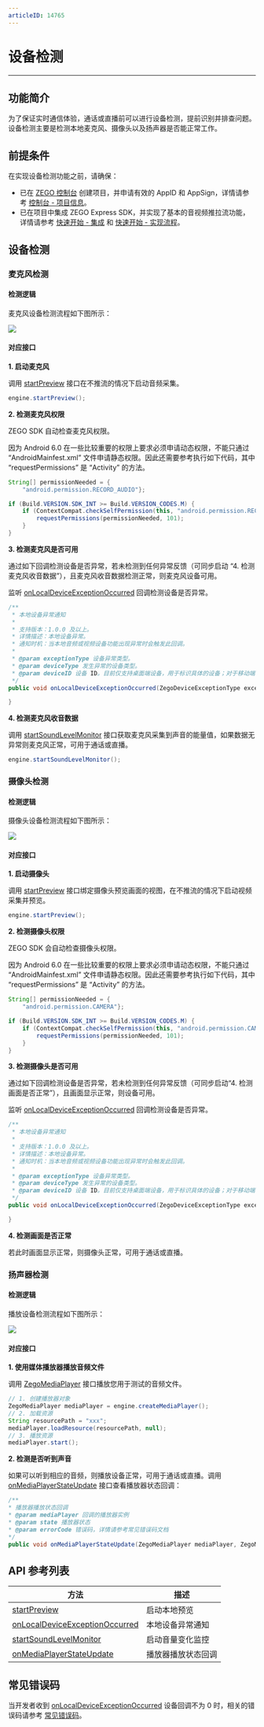 ```yaml
---
articleID: 14765
---
```

# 设备检测

---

## 功能简介

为了保证实时通信体验，通话或直播前可以进行设备检测，提前识别并排查问题。设备检测主要是检测本地麦克风、摄像头以及扬声器是否能正常工作。   


## 前提条件

在实现设备检测功能之前，请确保：

- 已在 [ZEGO 控制台](https://console.zego.im) 创建项目，并申请有效的 AppID 和 AppSign，详情请参考 [控制台 - 项目信息](https://doc-zh.zego.im/article/12107)。
- 已在项目中集成 ZEGO Express SDK，并实现了基本的音视频推拉流功能，详情请参考 [快速开始 - 集成](!Integration/SDK_Integration) 和 [快速开始 - 实现流程](!Integration/Solution_Implementation)。


## 设备检测


### 麦克风检测

#### 检测逻辑

麦克风设备检测流程如下图所示：

<Frame width="512" height="auto" caption=""><img src="https://storage.zego.im/sdk-doc/Pics/Common/ZegoExpressEngine/Microphone_detection.png" /></Frame>


#### 对应接口

**1. 启动麦克风**

调用 [startPreview](https://doc-zh.zego.im/article/api?doc=Express_Video_SDK_API~Java_android~class~im-zego-zegoexpress-zego-express-engine&jumpType=route#start-preview) 接口在不推流的情况下启动音频采集。

```java
engine.startPreview();
```

**2. 检测麦克风权限**

ZEGO SDK 自动检查麦克风权限。

<Warning title="注意">
<p>
因为 Android 6.0 在一些比较重要的权限上要求必须申请动态权限，不能只通过 “AndroidMainfest.xml” 文件申请静态权限。因此还需要参考执行如下代码，其中 “requestPermissions” 是 “Activity” 的方法。
</p>
</Warning>



```java
String[] permissionNeeded = {
    "android.permission.RECORD_AUDIO"};

if (Build.VERSION.SDK_INT >= Build.VERSION_CODES.M) {
    if (ContextCompat.checkSelfPermission(this, "android.permission.RECORD_AUDIO") != PackageManager.PERMISSION_GRANTED) {
        requestPermissions(permissionNeeded, 101);
    }
}
```

**3. 检测麦克风是否可用**


通过如下回调检测设备是否异常，若未检测到任何异常反馈（可同步启动 “4. 检测麦克风收音数据”），且麦克风收音数据检测正常，则麦克风设备可用。

监听 [onLocalDeviceExceptionOccurred](@onLocalDeviceExceptionOccurred) 回调检测设备是否异常。


```java
/**
 * 本地设备异常通知
 * 
 * 支持版本：1.0.0 及以上。
 * 详情描述：本地设备异常。
 * 通知时机：当本地音频或视频设备功能出现异常时会触发此回调。
 * 
 * @param exceptionType 设备异常类型。
 * @param deviceType 发生异常的设备类型。
 * @param deviceID 设备 ID。目前仅支持桌面端设备，用于标识具体的设备；对于移动端设备，此参数将返回空字符串。
 */
public void onLocalDeviceExceptionOccurred(ZegoDeviceExceptionType exceptionType, ZegoDeviceType deviceType, String deviceID){

}
```

**4. 检测麦克风收音数据**

调用 [startSoundLevelMonitor](https://doc-zh.zego.im/article/api?doc=Express_Video_SDK_API~Java_android~class~im-zego-zegoexpress-zego-express-engine&jumpType=route#start-sound-level-monitor) 接口获取麦克风采集到声音的能量值，如果数据无异常则麦克风正常，可用于通话或直播。

```java
engine.startSoundLevelMonitor();
```


### 摄像头检测

#### 检测逻辑

摄像头设备检测流程如下图所示：

<Frame width="512" height="auto" caption=""><img src="https://storage.zego.im/sdk-doc/Pics/Common/ZegoExpressEngine/Camera_detection.png" /></Frame>


#### 对应接口

**1. 启动摄像头** 

调用 [startPreview](https://doc-zh.zego.im/article/api?doc=Express_Video_SDK_API~Java_android~class~im-zego-zegoexpress-zego-express-engine&jumpType=route#start-preview) 接口绑定摄像头预览画面的视图，在不推流的情况下启动视频采集并预览。

```java
engine.startPreview();
```

**2. 检测摄像头权限**

ZEGO SDK 会自动检查摄像头权限。

<Warning title="注意">
<p>
因为 Android 6.0 在一些比较重要的权限上要求必须申请动态权限，不能只通过 “AndroidMainfest.xml” 文件申请静态权限。因此还需要参考执行如下代码，其中 “requestPermissions” 是 “Activity” 的方法。
</p>
</Warning>



```java
String[] permissionNeeded = {
    "android.permission.CAMERA"};

if (Build.VERSION.SDK_INT >= Build.VERSION_CODES.M) {
    if (ContextCompat.checkSelfPermission(this, "android.permission.CAMERA") != PackageManager.PERMISSION_GRANTED) {
        requestPermissions(permissionNeeded, 101);
    }
}
```

**3. 检测摄像头是否可用**


通过如下回调检测设备是否异常，若未检测到任何异常反馈（可同步启动“4. 检测画面是否正常”），且画面显示正常，则设备可用。

监听 [onLocalDeviceExceptionOccurred](@onLocalDeviceExceptionOccurred) 回调检测设备是否异常。


```java
/**
 * 本地设备异常通知
 * 
 * 支持版本：1.0.0 及以上。
 * 详情描述：本地设备异常。
 * 通知时机：当本地音频或视频设备功能出现异常时会触发此回调。
 * 
 * @param exceptionType 设备异常类型。
 * @param deviceType 发生异常的设备类型。
 * @param deviceID 设备 ID。目前仅支持桌面端设备，用于标识具体的设备；对于移动端设备，此参数将返回空字符串。
 */
public void onLocalDeviceExceptionOccurred(ZegoDeviceExceptionType exceptionType, ZegoDeviceType deviceType, String deviceID){

}
```


**4. 检测画面是否正常**

若此时画面显示正常，则摄像头正常，可用于通话或直播。


### 扬声器检测

#### 检测逻辑

播放设备检测流程如下图所示：

<Frame width="512" height="auto" caption=""><img src="https://storage.zego.im/sdk-doc/Pics/Common/ZegoExpressEngine/Playback_device_detection.png" /></Frame>


#### 对应接口

**1. 使用媒体播放器播放音频文件** 

调用 [ZegoMediaPlayer](https://doc-zh.zego.im/article/api?doc=Express_Video_SDK_API~Java_android~class~im-zego-zegoexpress-zego-media-player&jumpType=route) 接口播放您用于测试的音频文件。

```java
// 1. 创建播放器对象
ZegoMediaPlayer mediaPlayer = engine.createMediaPlayer();
// 2. 加载资源
String resourcePath = "xxx";
mediaPlayer.loadResource(resourcePath, null);
// 3. 播放资源
mediaPlayer.start();
```

**2. 检测是否听到声音**

如果可以听到相应的音频，则播放设备正常，可用于通话或直播。调用 [onMediaPlayerStateUpdate](https://doc-zh.zego.im/article/api?doc=Express_Video_SDK_API~Java_android~class~im-zego-zegoexpress-callback-i-zego-media-player-event-handler&jumpType=route#on-media-player-state-update) 接口查看播放器状态回调：

```java
/**
* 播放器播放状态回调
* @param mediaPlayer 回调的播放器实例
* @param state 播放器状态
* @param errorCode 错误码，详情请参考常见错误码文档
*/
public void onMediaPlayerStateUpdate(ZegoMediaPlayer mediaPlayer, ZegoMediaPlayerState state, int errorCode){}
```


## API 参考列表

| 方法 | 描述 |
|----|----|
|[startPreview](https://doc-zh.zego.im/article/api?doc=Express_Video_SDK_API~Java_android~class~im-zego-zegoexpress-zego-express-engine&jumpType=route#start-preview)|启动本地预览|
|[onLocalDeviceExceptionOccurred](@onLocalDeviceExceptionOccurred)|本地设备异常通知|
|[startSoundLevelMonitor](https://doc-zh.zego.im/article/api?doc=Express_Video_SDK_API~Java_android~class~im-zego-zegoexpress-zego-express-engine&jumpType=route#start-sound-level-monitor)|启动音量变化监控|
|[onMediaPlayerStateUpdate](https://doc-zh.zego.im/article/api?doc=Express_Video_SDK_API~Java_android~class~im-zego-zegoexpress-callback-i-zego-media-player-event-handler&jumpType=route#on-media-player-state-update)|播放器播放状态回调|




## 常见错误码

当开发者收到 [onLocalDeviceExceptionOccurred](@onLocalDeviceExceptionOccurred) 设备回调不为 0 时，相关的错误码请参考 [常见错误码](4378#7)。
